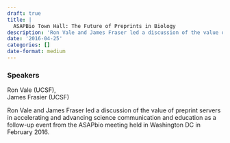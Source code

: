 ```yaml
---
draft: true 
title: |
  ASAPBio Town Hall: The Future of Preprints in Biology
description: 'Ron Vale and James Fraser led a discussion of the value of preprint servers in accelerating and advancing science communication and education as a follow-up event from the ASAPbio meeting held in Washington DC in February 2016.'
date: '2016-04-25'
categories: []
date-format: medium 
---
```



### Speakers  
Ron Vale (UCSF),  
James Frasier (UCSF)

Ron Vale and James Fraser led a discussion of the value of preprint servers in accelerating and advancing science communication and education as a follow-up event from the ASAPbio meeting held in Washington DC in February 2016.



